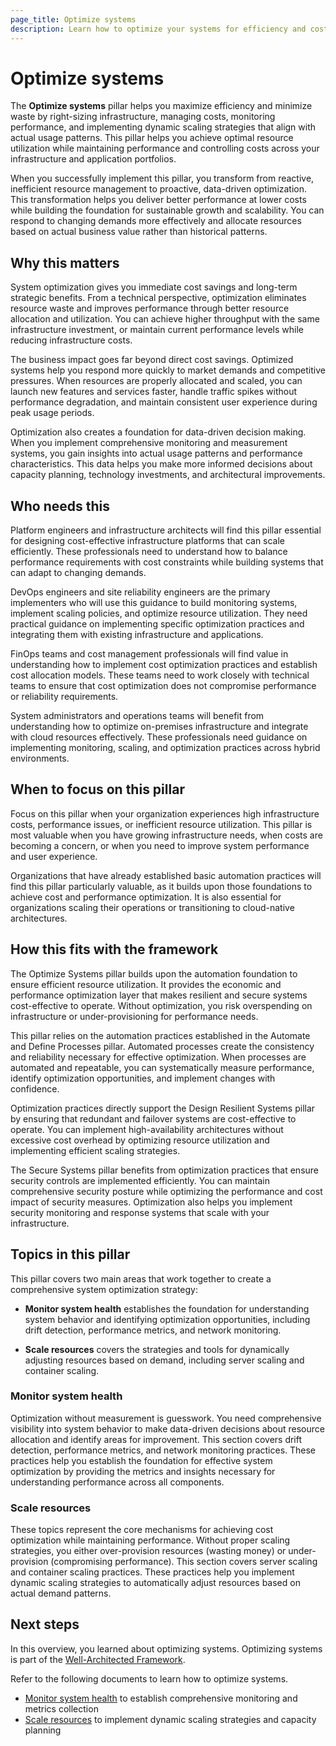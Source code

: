 ```yaml
---
page_title: Optimize systems
description: Learn how to optimize your systems for efficiency and cost-effectiveness.
---
```


# Optimize systems

The **Optimize systems** pillar helps you maximize efficiency and minimize waste by right-sizing infrastructure, managing costs, monitoring performance, and implementing dynamic scaling strategies that align with actual usage patterns. This pillar helps you achieve optimal resource utilization while maintaining performance and controlling costs across your infrastructure and application portfolios.

When you successfully implement this pillar, you transform from reactive, inefficient resource management to proactive, data-driven optimization. This transformation helps you deliver better performance at lower costs while building the foundation for sustainable growth and scalability. You can respond to changing demands more effectively and allocate resources based on actual business value rather than historical patterns.

## Why this matters

System optimization gives you immediate cost savings and long-term strategic benefits. From a technical perspective, optimization eliminates resource waste and improves performance through better resource allocation and utilization. You can achieve higher throughput with the same infrastructure investment, or maintain current performance levels while reducing infrastructure costs.

The business impact goes far beyond direct cost savings. Optimized systems help you respond more quickly to market demands and competitive pressures. When resources are properly allocated and scaled, you can launch new features and services faster, handle traffic spikes without performance degradation, and maintain consistent user experience during peak usage periods.

Optimization also creates a foundation for data-driven decision making. When you implement comprehensive monitoring and measurement systems, you gain insights into actual usage patterns and performance characteristics. This data helps you make more informed decisions about capacity planning, technology investments, and architectural improvements.

## Who needs this

Platform engineers and infrastructure architects will find this pillar essential for designing cost-effective infrastructure platforms that can scale efficiently. These professionals need to understand how to balance performance requirements with cost constraints while building systems that can adapt to changing demands.

DevOps engineers and site reliability engineers are the primary implementers who will use this guidance to build monitoring systems, implement scaling policies, and optimize resource utilization. They need practical guidance on implementing specific optimization practices and integrating them with existing infrastructure and applications.

FinOps teams and cost management professionals will find value in understanding how to implement cost optimization practices and establish cost allocation models. These teams need to work closely with technical teams to ensure that cost optimization does not compromise performance or reliability requirements.

System administrators and operations teams will benefit from understanding how to optimize on-premises infrastructure and integrate with cloud resources effectively. These professionals need guidance on implementing monitoring, scaling, and optimization practices across hybrid environments.

## When to focus on this pillar

Focus on this pillar when your organization experiences high infrastructure costs, performance issues, or inefficient resource utilization. This pillar is most valuable when you have growing infrastructure needs, when costs are becoming a concern, or when you need to improve system performance and user experience.

Organizations that have already established basic automation practices will find this pillar particularly valuable, as it builds upon those foundations to achieve cost and performance optimization. It is also essential for organizations scaling their operations or transitioning to cloud-native architectures.

## How this fits with the framework

The Optimize Systems pillar builds upon the automation foundation to ensure efficient resource utilization. It provides the economic and performance optimization layer that makes resilient and secure systems cost-effective to operate. Without optimization, you risk overspending on infrastructure or under-provisioning for performance needs.

This pillar relies on the automation practices established in the Automate and Define Processes pillar. Automated processes create the consistency and reliability necessary for effective optimization. When processes are automated and repeatable, you can systematically measure performance, identify optimization opportunities, and implement changes with confidence.

Optimization practices directly support the Design Resilient Systems pillar by ensuring that redundant and failover systems are cost-effective to operate. You can implement high-availability architectures without excessive cost overhead by optimizing resource utilization and implementing efficient scaling strategies.

The Secure Systems pillar benefits from optimization practices that ensure security controls are implemented efficiently. You can maintain comprehensive security posture while optimizing the performance and cost impact of security measures. Optimization also helps you implement security monitoring and response systems that scale with your infrastructure.

## Topics in this pillar

This pillar covers two main areas that work together to create a comprehensive system optimization strategy:

- **Monitor system health** establishes the foundation for understanding system behavior and identifying optimization opportunities, including drift detection, performance metrics, and network monitoring.

- **Scale resources** covers the strategies and tools for dynamically adjusting resources based on demand, including server scaling and container scaling.

### Monitor system health

Optimization without measurement is guesswork. You need comprehensive visibility into system behavior to make data-driven decisions about resource allocation and identify areas for improvement. This section covers drift detection, performance metrics, and network monitoring practices. These practices help you establish the foundation for effective system optimization by providing the metrics and insights necessary for understanding performance across all components.

### Scale resources

These topics represent the core mechanisms for achieving cost optimization while maintaining performance. Without proper scaling strategies, you either over-provision resources (wasting money) or under-provision (compromising performance). This section covers server scaling and container scaling practices. These practices help you implement dynamic scaling strategies to automatically adjust resources based on actual demand patterns.

## Next steps

In this overview, you learned about optimizing systems. Optimizing systems is part of the [Well-Architected Framework](/well-architected-framework).

Refer to the following documents to learn how to optimize systems.

- [Monitor system health](/well-architected-framework/optimize-systems/monitor-system-health) to establish comprehensive monitoring and metrics collection
- [Scale resources](/well-architected-framework/optimize-systems/scale-resources) to implement dynamic scaling strategies and capacity planning